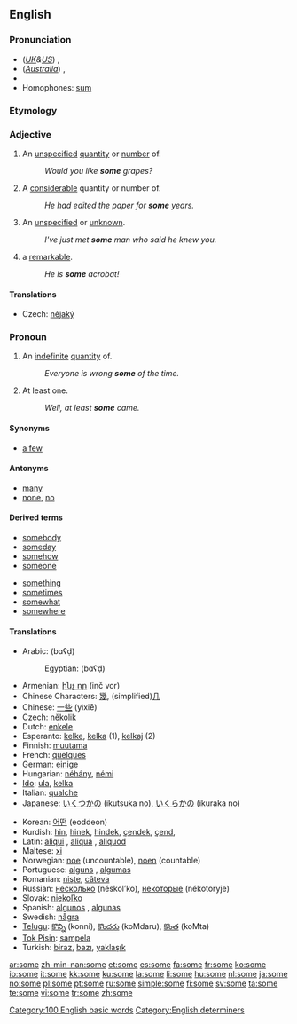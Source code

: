{{see|-some}}
{{wikipedia}}
==English==

{{rank|could|our|than|65|some|other|very|upon}}

===Pronunciation===
* (''[[Received Pronunciation|UK]]&[[General American|US]]'') {{IPA|/sʌm/}}, {{SAMPA|/sVm/}}
* (''[[Australian English|Australia]]'') {{IPA|/sam/}}, {{SAMPA|/sam/}}
* {{audio|en-us-some.ogg|Audio (US)}}
* Homophones: [[sum]]

===Etymology===
{{OE.}} {{term|sum}}

===Adjective===
{{en-adj|-}}

# An [[unspecified]] [[quantity]] or [[number]] of.
#:''Would you like '''some''' grapes?''
# A [[considerable]] quantity or number of.
#:''He had edited the paper for '''some''' years.''
# An [[unspecified]] or [[unknown]].
#:''I've just met '''some''' man who said he knew you.''
# {{informal}} a [[remarkable]].
#:''He is '''some''' acrobat!''

====Translations====
{{trans-top|unspecified or unknown}}
* Czech: [[nějaký]] {{m}}
{{trans-mid}}
{{trans-bottom}}

===Pronoun===
{{en-pron}} 

# An [[indefinite]] [[quantity]] of.
#:''Everyone is wrong '''some''' of the time.''
# At least one.
#:''Well, at least '''some''' came.''

====Synonyms====
*[[a few]]

====Antonyms====
*[[many]]
*[[none]], [[no]]

====Derived terms====
{{rel-top|terms derived from some}}
*[[somebody]]
*[[someday]]
*[[somehow]]
*[[someone]]
{{rel-mid}}
*[[something]]
*[[sometimes]]
*[[somewhat]]
*[[somewhere]]
{{rel-bottom}}

====Translations====
{{checktrans-top}}
*Arabic: {{ARchar|[[بعض]]}} (bɑʕḍ)
*:Egyptian: {{ARchar|[[بعض]]}} (bɑʕḍ)
*Armenian: [[ինչ որ]] (inč vor)
*Chinese Characters: [[幾]], (simplified)[[几]]
*Chinese: [[一些]] (yìxiē)
*Czech: [[několik]]
*Dutch: [[enkele]]
*Esperanto: [[kelke]], [[kelka]] (1), [[kelkaj]] (2)
*Finnish: [[muutama]]
*French: [[quelques]]
*German: [[einige]]
*Hungarian: [[néhány]], [[némi]]
*[[Ido]]: [[ula]], [[kelka]]
*Italian: [[qualche]]
*Japanese: [[いくつかの]] (ikutsuka no), [[いくらかの]] (ikuraka no)
{{trans-mid}}
*Korean: [[어떤]] (eoddeon)
*Kurdish: [[hin]], [[hinek]], [[hindek]], [[çendek]], [[çend]], {{KUchar|[[هه‌نێک]]}}
*Latin: [[aliqui]] {{m}}, [[aliqua]] {{f}}, [[aliquod]] {{n}}
*Maltese: [[xi]]
*Norwegian: [[noe]] (uncountable), [[noen]] (countable)
*Portuguese: [[alguns]] {{p}}, [[algumas]] {{f|p}}
*Romanian: [[nişte]], [[câteva]]
*Russian: [[несколько]] (néskol’ko), [[некоторый|некоторые]] (nékotoryje)
*Slovak: [[niekoľko]]
*Spanish: [[algunos]] {{m|p}}, [[algunas]] {{f|p}}
*Swedish: [[några]]
*[[Telugu]]: [[కొన్ని]] (konni), [[కొందరు]] (koMdaru), [[కొంత]] (koMta)
*[[Tok Pisin]]: [[sampela]]
*Turkish: [[biraz]], [[bazı]], [[yaklaşık]]
{{trans-bottom}}

[[Category:100 English basic words]]
[[Category:English determiners]]

[[ar:some]]
[[zh-min-nan:some]]
[[et:some]]
[[es:some]]
[[fa:some]]
[[fr:some]]
[[ko:some]]
[[io:some]]
[[it:some]]
[[kk:some]]
[[ku:some]]
[[la:some]]
[[li:some]]
[[hu:some]]
[[nl:some]]
[[ja:some]]
[[no:some]]
[[pl:some]]
[[pt:some]]
[[ru:some]]
[[simple:some]]
[[fi:some]]
[[sv:some]]
[[ta:some]]
[[te:some]]
[[vi:some]]
[[tr:some]]
[[zh:some]]